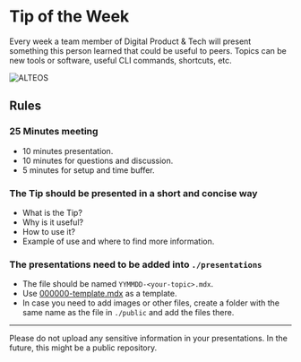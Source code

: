 
# Tip of the Week

Every week a team member of Digital Product & Tech will present something this person learned that could be useful to peers. Topics can be new tools or software, useful CLI commands, shortcuts, etc.

![ALTEOS](/tip-of-the-week.png)

## Rules

<Steps>

### 25 Minutes meeting

- 10 minutes presentation.
- 10 minutes for questions and discussion.
- 5 minutes for setup and time buffer.

### The Tip should be presented in a short and concise way

- What is the Tip?
- Why is it useful?
- How to use it?
- Example of use and where to find more information.

### The presentations need to be added into `./presentations`

- The file should be named `YYMMDD-<your-topic>.mdx`.
- Use [000000-template.mdx](/presentations/000000-template.mdx) as a template.
- In case you need to add images or other files, create a folder with the same name as the file in `./public` and add the files there.

</Steps>

---

<Callout type="warning" emoji="⚠️">
  Please do not upload any sensitive information in your presentations. In the
  future, this might be a public repository.
</Callout>
